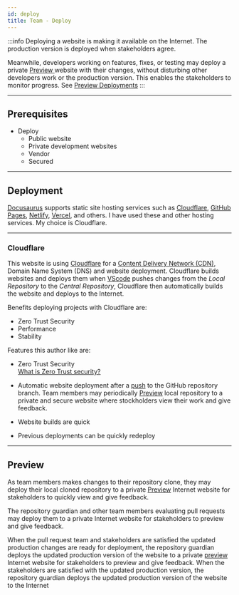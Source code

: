```yaml
---
id: deploy
title: Team - Deploy
---
```


:::info
Deploying a website is making it available on the Internet. The production version is deployed when stakeholders agree.

Meanwhile, developers working on features, fixes, or testing may deploy a private [Preview ](deploy#preview) website with their changes, without disturbing other developers work or the production version. This enables the stakeholders to monitor progress. See [Preview Deployments](#preview-deployments)
:::

---

## Prerequisites

- Deploy
  - Public website
  - Private development websites
  - Vendor
  - Secured

---

## Deployment

[Docusaurus](https://docusaurus.io/docs#features) supports static site hosting services such as [Cloudflare](https://www.cloudflare.com), [GitHub Pages](https://pages.hub.com/), [Netlify](https://www.netlify.com/), [Vercel](https://vercel.com/),  and others. I have used these and other hosting services. My choice is Cloudflare.

---

### Cloudflare

This website is using [Cloudflare](https://www.cloudflare.com) for a [Content Delivery Network (CDN)](https://en.wikipedia.org/wiki/Content_delivery_network), Domain Name System (DNS) and website deployment.
Cloudflare builds websites and deploys them when [VScode](vscode.md) pushes changes from the _Local Repository_ to the _Central Repository_, Cloudflare then automatically builds the website and deploys to the Internet.

Benefits deploying projects with Cloudflare are:

- Zero Trust Security
- Performance
- Stability

Features this author like are:

- Zero Trust Security  
  [What is Zero Trust security?](https://www.cloudflare.com/learning/security/glossary/what-is-zero-trust/)

- Automatic website deployment after a [push](developmenttools/#push) to the GitHub repository branch. Team members may periodically [Preview](#preview) local repository to a private and secure website where stockholders view their work and give feedback. 
- Website builds are quick
- Previous deployments can be quickly redeploy

---

## Preview 

As team members makes changes to their repository clone, they may deploy their local cloned repository to a private [Preview](#preview) Internet website for stakeholders to quickly view and give feedback.

The repository guardian and other team members evaluating pull requests may deploy them to a private Internet website for stakeholders to preview and give feedback.

When the pull request team and stakeholders are satisfied the updated production changes are ready for deployment, the repository guardian deploys the updated production version of the website to a private [preview](#preview) Internet website for stakeholders to preview and give feedback. When the stakeholders are satisfied with the updated production version, the repository guardian deploys the updated production version of the website to the Internet


